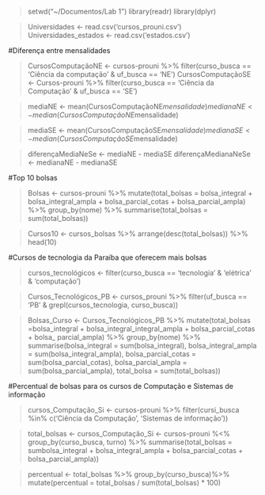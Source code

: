 > setwd("~/Documentos/Lab 1")
> library(readr)
> library(dplyr)

> Universidades <- read.csv('cursos_prouni.csv')
> Universidades_estados <- read.csv('estados.csv')


#Diferença entre mensalidades 

> CursosComputaçãoNE <- cursos-prouni %>% filter(curso_busca == 'Ciência da computação' & uf_busca == 'NE')
> CursosComputaçãoSE <- Cursos-prouni %>% filter(curso_busca == 'Ciência da Computação' & uf_busca == 'SE')

> mediaNE <- mean(CursosComputaçãoNE$mensalidade)
> medianaNE <- median(CursosComputaçãoNE$mensalidade)

> mediaSE <- mean(CursosComputaçãoSE$mensalidade)
> medianaSE <- median(CursosComputaçãoSE$mensalidade)

> diferençaMediaNeSe <- mediaNE - mediaSE
> diferençaMedianaNeSe <- medianaNE - medianaSE

#Top 10 bolsas

> Bolsas <- cursos-prouni %>% mutate(total_bolsas = bolsa_integral + bolsa_integral_ampla + bolsa_parcial_cotas + bolsa_parcial_ampla) %>% group_by(nome) %>% summarise(total_bolsas = sum(total_bolsas))

> Cursos10 <- cursos_bolsas %>% arrange(desc(total_bolsas)) %>% head(10)

#Cursos de tecnologia da Paraíba que oferecem mais bolsas

> cursos_tecnológicos <- filter(curso_busca == 'tecnologia' & 'elétrica' & 'computação')

> Cursos_Tecnológicos_PB <- cursos_prouni %>% 
filter(uf_busca == 'PB' & grepl(cursos_tecnologia, curso_busca))

> Bolsas_Curso <- Cursos_Tecnológicos_PB %>% 
mutate(total_bolsas =bolsa_integral + bolsa_integral_integral_ampla + bolsa_parcial_cotas + bolsa_ parcial_ampla) %>% group_by(nome) %>% 
summarise(bolsa_integral = sum(bolsa_integral),
bolsa_integral_ampla = sum(bolsa_integral_ampla),
bolsa_parcial_cotas = sum(bolsa_parcial_cotas),
bolsa_parcial_ampla = sum(bolsa_parcial_ampla),
total_bolsa = sum(total_bolsas))

#Percentual de bolsas para os cursos de Computação e Sistemas de informação

> cursos_Computação_Si <- cursos-prouni %>%
filter(cursi_busca %in% c('Ciência da Computação', 'Sistemas de informação'))

>total_bolsas <- cursos_Computação_Si <- cursos-prouni %<%
group_by(curso_busca, turno) %>%
summarise(total_bolsas = sumbolsa_integral + bolsa_integral_ampla + bolsa_parcial_cotas + bolsa_parcial_ampla))

> percentual <- total_bolsas %>%
group_by(curso_busca)%>%
mutate(percentual = total_bolsas / sum(total_bolsas) * 100)

